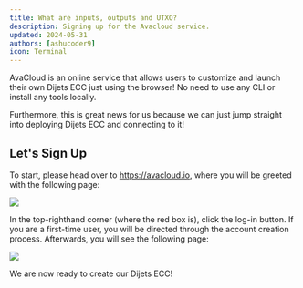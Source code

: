 ```yaml
---
title: What are inputs, outputs and UTXO?
description: Signing up for the Avacloud service.
updated: 2024-05-31
authors: [ashucoder9]
icon: Terminal
---
```


AvaCloud is an online service that allows users to customize and launch their own Dijets ECC just using the browser! No need to use any CLI or install any tools locally.

Furthermore, this is great news for us because we can just jump straight into deploying Dijets ECC and connecting to it!

## Let's Sign Up

To start, please head over to https://avacloud.io, where you will be greeted with the following page:

![](/course-images/dijets-fundamentals/19.png)

In the top-righthand corner (where the red box is), click the log-in button. If you are a first-time user, you will be directed through the account creation process. Afterwards, you will see the following page:

![](/course-images/dijets-fundamentals/20.png)

We are now ready to create our Dijets ECC!